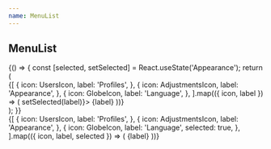 ```yaml
---
name: MenuList
---
```



## MenuList

<Playground>
  {() => {
    const [selected, setSelected] = React.useState('Appearance');
    return (
      <Box width="$56" p="$4">
        <MenuList role="navigation">
          <Section title="Settings">
            {[
              {
                icon: UsersIcon,
                label: 'Profiles',
              },
              {
                icon: AdjustmentsIcon,
                label: 'Appearance',
              },
              {
                icon: GlobeIcon,
                label: 'Language',
              },
            ].map(({ icon, label }) => (
              <MenuList.Item key={label} aria-selected={selected === label} onClick={() => setSelected(label)}>
                <Icon as={icon} />
                <Text>{label}</Text>
              </MenuList.Item>
            ))}
          </Section>
        </MenuList>
      </Box>
    );
  }}
</Playground>

<Playground>
  <ThemeProvider theme="orange">
    <Box width="$56" p="$4">
      <MenuList role="navigation">
        <Section title="Settings">
          {[
            {
              icon: UsersIcon,
              label: 'Profiles',
            },
            {
              icon: AdjustmentsIcon,
              label: 'Appearance',
            },
            {
              icon: GlobeIcon,
              label: 'Language',
              selected: true,
            },
          ].map(({ icon, label, selected }) => (
            <MenuList.Item key={label} aria-selected={selected}>
              <Icon as={icon} />
              <Text>{label}</Text>
            </MenuList.Item>
          ))}
        </Section>
      </MenuList>
    </Box>
  </ThemeProvider>
</Playground>
